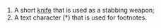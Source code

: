 #A short [[knife]] that is used as a stabbing weapon;
#A text character (&dagger;) that is used for footnotes.